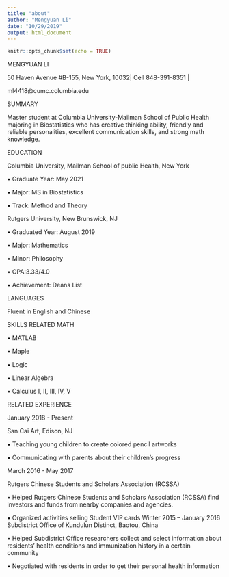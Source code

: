 ```yaml
---
title: "about"
author: "Mengyuan Li"
date: "10/29/2019"
output: html_document
---
```


```r
knitr::opts_chunk$set(echo = TRUE)
```

MENGYUAN LI

50 Haven Avenue #B-155, New York, 10032| Cell 848-391-8351 |    

ml4418@cumc.columbia.edu

SUMMARY

Master student at Columbia University-Mailman School of Public Health majoring in Biostatistics who has creative thinking ability, friendly and reliable personalities, excellent communication skills, and strong math knowledge.

EDUCATION

Columbia University, Mailman School of public Health, New York

•	Graduate Year: May 2021

•	Major: MS in Biostatistics

•	Track: Method and Theory

Rutgers University, New Brunswick, NJ

•	Graduated Year: August 2019

•	Major: Mathematics 

•	Minor: Philosophy

•	GPA:3.33/4.0

•	Achievement: Deans List

LANGUAGES

Fluent in English and Chinese

SKILLS RELATED MATH

•	MATLAB

•	Maple

•	Logic 

•	Linear Algebra

•	Calculus I, II, III, IV, V

RELATED EXPERIENCE

January 2018 - Present

San Cai Art, Edison, NJ

•	Teaching young children to create colored pencil artworks

•	Communicating with parents about their children’s progress 

March 2016 - May 2017

Rutgers Chinese Students and Scholars Association (RCSSA)

•	Helped Rutgers Chinese Students and Scholars Association (RCSSA) find investors and funds from nearby companies and agencies.

•	Organized activities selling Student VIP cards
Winter 2015 – January 2016
Subdistrict Office of Kundulun Distinct, Baotou, China

•	Helped Subdistrict Office researchers collect and select information about residents’ health conditions and immunization history in a certain community

•	Negotiated with residents in order to get their personal health information
